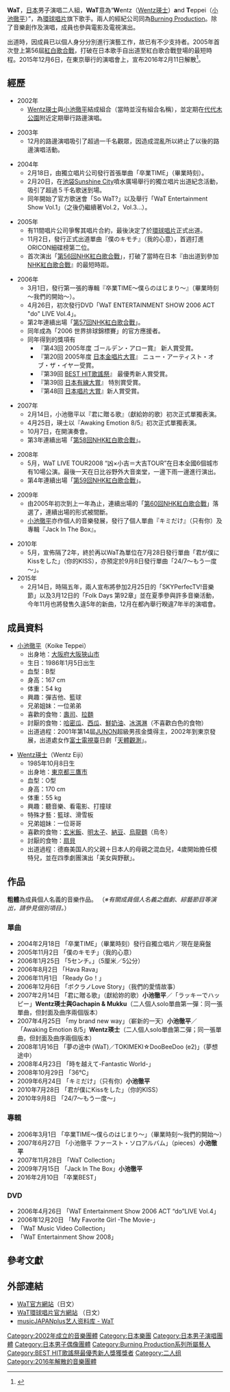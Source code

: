 {{藝人
| 姓名     = WaT
| 類型     = 組合
| 圖片     =
| 圖片尺寸 = 
| 圖片簡介 = 
| 國籍     = {{JPN}}
| 語言     = 日語
| 音樂類型 = [[J-POP|J-POP]]
| 演奏樂器 = 吉他、鋼琴、口琴
| 出身地   = {{JPN}}[[東京都|東京都]]（Wentz瑛士）、[[大阪府|大阪府]]（小池徹平）
| 出道作   = 
| 出道日期 = 
| 代表作   = 
| 活躍年代 = 2004年2月18日－2016年2月12日
| 唱片公司 = [[環球唱片|環球唱片]]
| 經紀公司 = [[Burning_Production|Burning Production]]
| 網站     = https://wat.fanmo.jp/
| 相關團體 = 
| 獎項     = 
| IMDb    = 
| 現任成員 = [[小池徹平|小池徹平]]、[[Wentz瑛士|Wentz瑛士]]
| 過往成員 = 
}}
'''WaT'''，[[日本|日本]]男子演唱二人組，'''WaT'''意為“'''W'''entz（[[Wentz瑛士|Wentz瑛士]]）'''a'''nd '''T'''eppei（[[小池徹平|小池徹平]]）”，為[[環球唱片|環球唱片]]旗下歌手。兩人的經紀公司同為[[Burning_Production|Burning Production]]。除了音樂創作及演唱，成員也參與電影及電視演出。

出道時，因成員已以個人身分分別進行演藝工作，故已有不少支持者。2005年首次登上第56屆[[紅白歌合戰|紅白歌合戰]]，打破在日本歌手自出道至紅白歌合戰登場的最短時程。2015年12月6日，在東京舉行的演唱會上，宣布2016年2月11日解散<ref>{{Cite news|url=http://www.sponichi.co.jp/entertainment/news/2015/12/06/kiji/K20151206011637750.html|title=ＷａＴが電撃解散発表　来年２月に…ウエンツ涙、小池徹平「前向き」|publisher=スポニチアネックス|date=2015年12月6日|accessdate=2015年12月6日|archive-date=2021年5月7日|archive-url=https://web.archive.org/web/20210507075501/https://www.sponichi.co.jp/entertainment/news/2015/12/06/kiji/K20151206011637750.html}}</ref>。

== 經歷 ==
*2002年
**[[Wentz瑛士|Wentz瑛士]]與[[小池徹平|小池徹平]]結成組合（當時並沒有組合名稱），並定期在[[代代木公園|代代木公園]]附近定期舉行路邊演唱。

*2003年
**12月的路邊演唱吸引了超過一千名觀眾，因造成混亂所以終止了以後的路邊演唱活動。

*2004年
**2月18日，由獨立唱片公司發行首張單曲「卒業TIME」（畢業時刻）。
**2月20日，在[[太陽城_(東京)|池袋Sunshine City]]噴水廣場舉行的獨立唱片出道紀念活動，吸引了超過５千名歌迷到場。
**同年開始了官方歌迷會「So WaT?」以及舉行「WaT Entertainment Show Vol.1」（之後仍繼續著Vol.2，Vol.3…）。

*2005年
**有11間唱片公司爭奪其唱片合約，最後決定了於[[環球唱片|環球唱片]]正式出道。
**11月2日，發行正式出道單曲『僕のキモチ』（我的心意），首週打進ORICON細碟榜第二位。
**首次演出「[[第56回NHK紅白歌合戰|第56回NHK紅白歌合戰]]」，打破了當時在日本『由出道到參加[[NHK紅白歌合戰|NHK紅白歌合戰]]』的最短時距。

*2006年
**3月1日，發行第一張的專輯『卒業TIME〜僕らのはじまり〜』（畢業時刻～我們的開始～）。
**4月26日，初次發行DVD「WaT ENTERTAINMENT SHOW 2006 ACT "do" LIVE Vol.4」。
**第2年連續出場「[[第57回NHK紅白歌合戰|第57回NHK紅白歌合戰]]」。
**同年成為「2006 世界排球錦標賽」的官方應援者。
**同年得到的獎項有
***『第43回 2005年度 ゴールデン・アロー賞』 新人賞受賞。
***『第20回 2005年度 [[日本金唱片大賞|日本金唱片大賞]]』 ニュー・アーティスト・オブ・ザ・イヤー受賞。
***『第39回 [[BEST_HIT歌謠祭|BEST HIT歌謠祭]]』 最優秀新人賞受賞。
***『第39回 [[日本有線大賞|日本有線大賞]]』 特別賞受賞。
***『第48回 [[日本唱片大賞|日本唱片大賞]]』新人賞受賞。

*2007年
**2月14日，小池徹平以『君に贈る歌』（獻給妳的歌）初次正式單獨表演。
**4月25日，瑛士以『Awaking Emotion 8/5』初次正式單獨表演。
**10月7日，在{{link-ja|Sundome福井|サンドーム福井}}開演奏會。
**第3年連續出場「[[第58回NHK紅白歌合戰|第58回NHK紅白歌合戰]]」。

*2008年
**5月，WaT LIVE TOUR2008 “凶×小吉＝大吉TOUR”在日本全國6個城市有10場公演。最後一天在日比谷野外大音楽堂，一邊下雨一邊進行演出。
**第4年連續出場「[[第59回NHK紅白歌合戰|第59回NHK紅白歌合戰]]」。

*2009年
**由2005年初次到上一年為止，連續出場的「[[第60回NHK紅白歌合戰|第60回NHK紅白歌合戰]]」落選了，連續出場的形式被間斷。
**[[小池徹平|小池徹平]]亦作個人的音樂發展，發行了個人單曲『キミだけ』（只有你）及專輯『Jack In The Box』。

*2010年
**5月，宣佈隔了2年，終於再以WaT為單位在7月28日發行單曲「君が僕にKissをした」（你的KISS），亦預定於9月8日發行單曲「24/7～もう一度～」。
*2015年
**2月14日，時隔五年，兩人宣布將參加2月25日的「SKYPerfecTV!音樂節」以及3月12日的「Folk Days 第92章」並在夏季參與許多音樂活動，今年11月也將發售久違5年的新曲，12月在都內舉行睽違7年半的演唱會。

== 成員資料 ==
*[[小池徹平|小池徹平]]（Koike Teppei）
**出身地：[[大阪府|大阪府]][[大阪狹山市|大阪狹山市]]
**生日：1986年1月5日出生
**血型：B型
**身高：167 cm
**体重：54 kg
**興趣：彈吉他、籃球
**兄弟姐妹：一位弟弟
**喜歡的食物：[[壽司|壽司]]、[[拉麵|拉麵]]
**討厭的食物：[[哈密瓜|哈密瓜]]、[[西瓜|西瓜]]、[[鮮奶油|鮮奶油]]、[[冰淇淋|冰淇淋]]（不喜歡白色的食物）
**出道過程：2001年第14屆[[JUNON|JUNON]]超級男孩金獎得主，2002年到東京發展，出道處女作[[富士電視臺|富士電視臺]]日劇「[[天體觀測|天體觀測]]」。

*[[Wentz瑛士|Wentz瑛士]]（Wentz Eiji）
**1985年10月8日生
**出身地：[[東京都|東京都]][[三鷹市|三鷹市]]
**血型：O型
**身高：170 cm
**体重：55 kg
**興趣：聽音樂、看電影、打撞球
**特殊才藝：籃球、滑雪板
**兄弟姐妹：一位哥哥
**喜歡的食物：[[玄米|玄米飯]]、[[明太子|明太子]]、[[納豆|納豆]]、[[烏龍麵|烏龍麵]]（烏冬）
**討厭的食物：[[扇貝|扇貝]]
**出道過程：德裔美国人的父親＋日本人的母親之混血兒，4歲開始擔任模特兒，並在四季劇團演出「美女與野獸」。

== 作品 ==
'''粗體'''為成員個人名義的音樂作品。
（''※有關成員個人名義之戲劇、綜藝節目等演出，請參見個別項目。''）
=== 單曲 ===
*2004年2月18日 「卒業TIME」（畢業時刻）發行自獨立唱片／現在是廃盤
*2005年11月2日 「僕のキモチ」（我的心意）
*2006年1月25日 「5センチ。」（5厘米／5公分）
*2006年8月2日 「Hava Rava」
*2006年11月1日 「Ready Go！」
*2006年12月6日 「ボクラノLove Story」（我們的愛情故事）
*2007年2月14日 「君に贈る歌」（獻給妳的歌）'''小池徹平'''／「ラッキーでハッピー」'''Wentz瑛士與Gachapin & Mukku'''（二人個人solo單曲第一彈：同一張單曲，但封面及曲序兩個版本）
*2007年4月25日 「my brand new way」（嶄新的一天）'''小池徹平'''／「Awaking Emotion 8/5」'''Wentz瑛士'''（二人個人solo單曲第二彈；同一張單曲，但封面及曲序兩個版本）
*2008年1月16日 「夢の途中 (WaT)／TOKIMEKI☆DooBeeDoo (e2)」（夢想途中）
*2008年4月23日 「時を越えて-Fantastic World-」
*2008年10月29日 「36℃」
*2009年6月24日  「キミだけ」（只有你）'''小池徹平'''
*2010年7月28日  「君が僕にKissをした」（你的KISS）
*2010年9月8日  「24/7～もう一度～」

=== 專輯 ===
*2006年3月1日 「卒業TIME～僕らのはじまり～」（畢業時刻～我們的開始～）
*2007年6月27日 「小池徹平 ファースト・ソロアルバム」（pieces）'''小池徹平'''
*2007年11月28日 「WaT Collection」
*2009年7月15日 「Jack In The Box」'''小池徹平'''
*2016年2月10日 「卒業BEST」

=== DVD ===
*2006年4月26日 「WaT Entertainment Show 2006 ACT “do”LIVE Vol.4」
*2006年12月20日 「My Favorite Girl -The Movie-」
*「WaT Music Video Collection」
*「WaT Entertainment Show 2008」

== 參考文獻 ==
{{Reflist}}

== 外部連結 ==
* [https://web.archive.org/web/20150909120254/https://wat.fanmo.jp/ WaT官方網站]（日文）
* [http://www.universal-music.co.jp/wat/ WaT環球唱片官方網站] {{Wayback|url=http://www.universal-music.co.jp/wat/ |date=20210707014548 }}（日文）
* [http://www.musicjapanplus.jp/artistdb/?artist_id=212 musicJAPANplus艺人资料库 - WaT] {{Wayback|url=http://www.musicjapanplus.jp/artistdb/?artist_id=212 |date=20200114082623 }} {{en}}

{{BEST HIT歌謠祭最優秀新人獎}}

{{Authority control}}
[[Category:2002年成立的音樂團體|Category:2002年成立的音樂團體]]
[[Category:日本樂團|Category:日本樂團]]
[[Category:日本男子演唱團體|Category:日本男子演唱團體]]
[[Category:日本男子偶像團體|Category:日本男子偶像團體]]
[[Category:Burning_Production系列所屬藝人|Category:Burning Production系列所屬藝人]]
[[Category:BEST_HIT歌謠祭最優秀新人獎獲獎者|Category:BEST HIT歌謠祭最優秀新人獎獲獎者]]
[[Category:二人组|Category:二人组]]
[[Category:2016年解散的音樂團體|Category:2016年解散的音樂團體]]